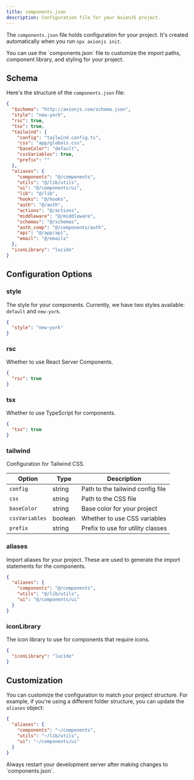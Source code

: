 ```yaml
---
title: components.json
description: Configuration file for your AxionJS project.
---
```



The `components.json` file holds configuration for your project. 
It's created automatically when you run `npx axionjs init`.

<Callout>
You can use the `components.json` file to customize the import paths, component library, and styling for your project.
</Callout>

## Schema

Here's the structure of the `components.json` file:

```json title="components.json"
{
  "$schema": "http://axionjs.com/schema.json",
  "style": "new-york",
  "rsc": true,
  "tsx": true,
  "tailwind": {
    "config": "tailwind.config.ts",
    "css": "app/globals.css",
    "baseColor": "default",
    "cssVariables": true,
    "prefix": ""
  },
  "aliases": {
    "components": "@/components",
    "utils": "@/lib/utils",
    "ui": "@/components/ui",
    "lib": "@/lib",
    "hooks": "@/hooks",
    "auth": "@/auth",
    "actions": "@/actions",
    "middleware": "@/middleware",
    "schemas": "@/schemas",
    "auth_comp": "@/components/auth",
    "api": "@/app/api",
    "email": "@/emails"
  },
  "iconLibrary": "lucide"
}
```

## Configuration Options

### style

The style for your components. Currently, we have two styles available: `default` and `new-york`.

```json
{
  "style": "new-york"
}
```

### rsc

Whether to use React Server Components.

```json
{
  "rsc": true
}
```

### tsx

Whether to use TypeScript for components.

```json
{
  "tsx": true
}
```

### tailwind

Configuration for Tailwind CSS.

| Option | Type | Description |
| --- | --- | --- |
| `config` | string | Path to the tailwind config file |
| `css` | string | Path to the CSS file |
| `baseColor` | string | Base color for your project |
| `cssVariables` | boolean | Whether to use CSS variables |
| `prefix` | string | Prefix to use for utility classes |

### aliases

Import aliases for your project. These are used to generate the import statements for the components.

```json
{
  "aliases": {
    "components": "@/components",
    "utils": "@/lib/utils",
    "ui": "@/components/ui"
  }
}
```

### iconLibrary

The icon library to use for components that require icons.

```json
{
  "iconLibrary": "lucide"
}
```

## Customization

You can customize the configuration to match your project structure. For example, if you're using a different folder structure, you can update the `aliases` object:

```json
{
  "aliases": {
    "components": "~/components",
    "utils": "~/lib/utils",
    "ui": "~/components/ui"
  }
}
```

<Callout type="warn">
Always restart your development server after making changes to `components.json`.
</Callout>

